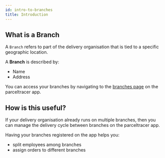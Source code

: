 ```yaml
---
id: intro-to-branches
title: Introduction
---
```


## What is a Branch

A `Branch` refers to part of the delivery organisation that is tied to a specific geographic location.

A **Branch** is described by:
- Name
- Address

You can access your branches by navigating to the [branches page](https://parceltracer.app/branches) on the parceltracer app.

## How is this useful?

If your delivery organisation already runs on multiple branches, then you can manage the delivery cycle between branches on the parceltracer app.

Having your branches registered on the app helps you:
- split employees among branches
- assign orders to different branches


